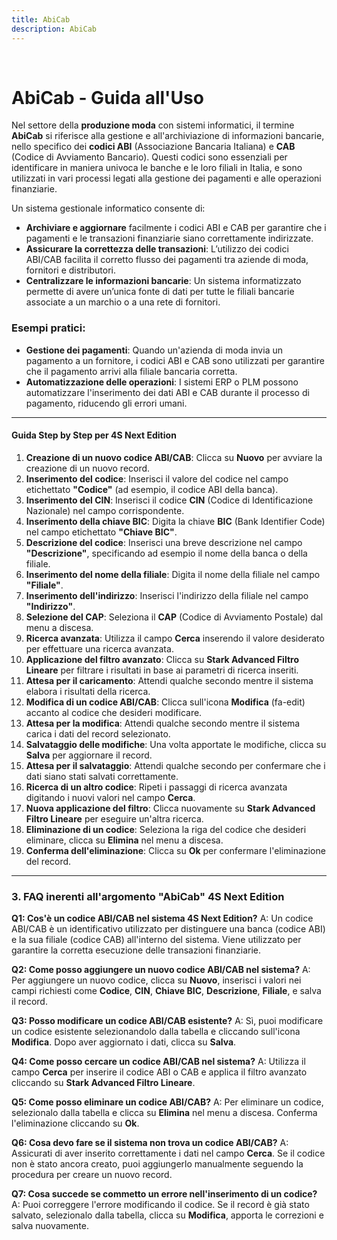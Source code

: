 ```yaml
---
title: AbiCab
description: AbiCab
---
```


 

# AbiCab - Guida all'Uso

Nel settore della **produzione moda** con sistemi informatici, il termine **AbiCab** si riferisce alla gestione e all'archiviazione di informazioni bancarie, nello specifico dei **codici ABI** (Associazione Bancaria Italiana) e **CAB** (Codice di Avviamento Bancario). Questi codici sono essenziali per identificare in maniera univoca le banche e le loro filiali in Italia, e sono utilizzati in vari processi legati alla gestione dei pagamenti e alle operazioni finanziarie.

Un sistema gestionale informatico consente di:

* **Archiviare e aggiornare** facilmente i codici ABI e CAB per garantire che i pagamenti e le transazioni finanziarie siano correttamente indirizzate.
* **Assicurare la correttezza delle transazioni**: L’utilizzo dei codici ABI/CAB facilita il corretto flusso dei pagamenti tra aziende di moda, fornitori e distributori.
* **Centralizzare le informazioni bancarie**: Un sistema informatizzato permette di avere un’unica fonte di dati per tutte le filiali bancarie associate a un marchio o a una rete di fornitori.

### Esempi pratici:

* **Gestione dei pagamenti**: Quando un'azienda di moda invia un pagamento a un fornitore, i codici ABI e CAB sono utilizzati per garantire che il pagamento arrivi alla filiale bancaria corretta.
* **Automatizzazione delle operazioni**: I sistemi ERP o PLM possono automatizzare l'inserimento dei dati ABI e CAB durante il processo di pagamento, riducendo gli errori umani.

***

#### Guida Step by Step per 4S Next Edition

1. **Creazione di un nuovo codice ABI/CAB**: Clicca su **Nuovo** per avviare la creazione di un nuovo record.
2. **Inserimento del codice**: Inserisci il valore del codice nel campo etichettato **"Codice"** (ad esempio, il codice ABI della banca).
3. **Inserimento del CIN**: Inserisci il codice **CIN** (Codice di Identificazione Nazionale) nel campo corrispondente.
4. **Inserimento della chiave BIC**: Digita la chiave **BIC** (Bank Identifier Code) nel campo etichettato **"Chiave BIC"**.
5. **Descrizione del codice**: Inserisci una breve descrizione nel campo **"Descrizione"**, specificando ad esempio il nome della banca o della filiale.
6. **Inserimento del nome della filiale**: Digita il nome della filiale nel campo **"Filiale"**.
7. **Inserimento dell'indirizzo**: Inserisci l'indirizzo della filiale nel campo **"Indirizzo"**.
8. **Selezione del CAP**: Seleziona il **CAP** (Codice di Avviamento Postale) dal menu a discesa.
9. **Ricerca avanzata**: Utilizza il campo **Cerca** inserendo il valore desiderato per effettuare una ricerca avanzata.
10. **Applicazione del filtro avanzato**: Clicca su **Stark Advanced Filtro Lineare** per filtrare i risultati in base ai parametri di ricerca inseriti.
11. **Attesa per il caricamento**: Attendi qualche secondo mentre il sistema elabora i risultati della ricerca.
12. **Modifica di un codice ABI/CAB**: Clicca sull'icona **Modifica** (fa-edit) accanto al codice che desideri modificare.
13. **Attesa per la modifica**: Attendi qualche secondo mentre il sistema carica i dati del record selezionato.
14. **Salvataggio delle modifiche**: Una volta apportate le modifiche, clicca su **Salva** per aggiornare il record.
15. **Attesa per il salvataggio**: Attendi qualche secondo per confermare che i dati siano stati salvati correttamente.
16. **Ricerca di un altro codice**: Ripeti i passaggi di ricerca avanzata digitando i nuovi valori nel campo **Cerca**.
17. **Nuova applicazione del filtro**: Clicca nuovamente su **Stark Advanced Filtro Lineare** per eseguire un'altra ricerca.
18. **Eliminazione di un codice**: Seleziona la riga del codice che desideri eliminare, clicca su **Elimina** nel menu a discesa.
19. **Conferma dell'eliminazione**: Clicca su **Ok** per confermare l'eliminazione del record.

***

### 3. FAQ inerenti all'argomento "AbiCab"  4S Next Edition

**Q1: Cos'è un codice ABI/CAB nel sistema 4S Next Edition?**
A: Un codice ABI/CAB è un identificativo utilizzato per distinguere una banca (codice ABI) e la sua filiale (codice CAB) all'interno del sistema. Viene utilizzato per garantire la corretta esecuzione delle transazioni finanziarie.

**Q2: Come posso aggiungere un nuovo codice ABI/CAB nel sistema?**
A: Per aggiungere un nuovo codice, clicca su **Nuovo**, inserisci i valori nei campi richiesti come **Codice**, **CIN**, **Chiave BIC**, **Descrizione**, **Filiale**, e salva il record.

**Q3: Posso modificare un codice ABI/CAB esistente?**
A: Sì, puoi modificare un codice esistente selezionandolo dalla tabella e cliccando sull'icona **Modifica**. Dopo aver aggiornato i dati, clicca su **Salva**.

**Q4: Come posso cercare un codice ABI/CAB nel sistema?**
A: Utilizza il campo **Cerca** per inserire il codice ABI o CAB e applica il filtro avanzato cliccando su **Stark Advanced Filtro Lineare**.

**Q5: Come posso eliminare un codice ABI/CAB?**
A: Per eliminare un codice, selezionalo dalla tabella e clicca su **Elimina** nel menu a discesa. Conferma l'eliminazione cliccando su **Ok**.

**Q6: Cosa devo fare se il sistema non trova un codice ABI/CAB?**
A: Assicurati di aver inserito correttamente i dati nel campo **Cerca**. Se il codice non è stato ancora creato, puoi aggiungerlo manualmente seguendo la procedura per creare un nuovo record.

**Q7: Cosa succede se commetto un errore nell'inserimento di un codice?**
A: Puoi correggere l'errore modificando il codice. Se il record è già stato salvato, selezionalo dalla tabella, clicca su **Modifica**, apporta le correzioni e salva nuovamente.